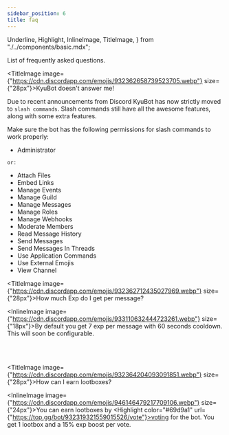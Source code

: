 ```yaml
---
sidebar_position: 6
title: faq
---
```

  Underline,
  Highlight,
  InlineImage,
  TitleImage,
} from "./../components/basic.mdx";

List of frequently asked questions.

<Underline />

<TitleImage image={"https://cdn.discordapp.com/emojis/932362658739523705.webp"} size={"28px"}>KyuBot doesn't answer me!</TitleImage>

Due to recent announcements from <Highlight color="#69d9a1" url="https://discord.com/blog/welcome-to-the-new-era-of-discord-apps">Discord</Highlight> KyuBot has now strictly moved to `slash commands`. Slash commands still have all the awesome features, along with some extra features.

Make sure the bot has the following permissions for slash commands to work properly:

- Administrator

`or:`

- Attach Files
- Embed Links
- Manage Events
- Manage Guild
- Manage Messages
- Manage Roles
- Manage Webhooks
- Moderate Members
- Read Message History
- Send Messages
- Send Messages In Threads
- Use Application Commands
- Use External Emojis
- View Channel

<Underline />

<TitleImage image={"https://cdn.discordapp.com/emojis/932362712435027969.webp"} size={"28px"}>How much Exp do I get per message?</TitleImage>

<InlineImage image={"https://cdn.discordapp.com/emojis/933110632444723261.webp"} size={"18px"}>By default you get 7 exp per message with 60 seconds cooldown. This will soon be configurable.</InlineImage>

<br />
<br />

<Underline />

<TitleImage image={"https://cdn.discordapp.com/emojis/932364204093091851.webp"} size={"28px"}>How can I earn lootboxes?</TitleImage>

<InlineImage image={"https://cdn.discordapp.com/emojis/946146479217709106.webp"} size={"24px"}>You can earn lootboxes by <Highlight color="#69d9a1" url={"https://top.gg/bot/932319321559015526/vote"}>voting</Highlight> for the bot. You get 1 lootbox and a 15% exp boost per vote.</InlineImage>

<br />